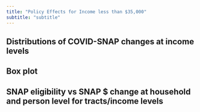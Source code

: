 ```yaml
---
title: "Policy Effects for Income less than $35,000"
subtitle: "subtitle"
---
```

## Distributions of COVID-SNAP changes at income levels

## Box plot

## SNAP eligibility vs SNAP $ change at household and person level for tracts/income levels